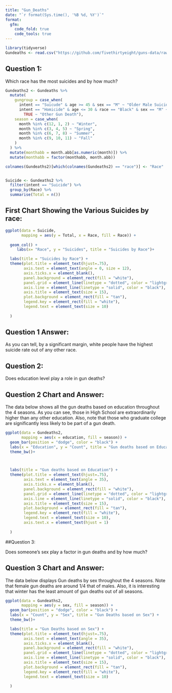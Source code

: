 ```yaml
---
title: "Gun_Deaths"
date: "`r format(Sys.time(), '%B %d, %Y')`"
format:
  gfm:
    code_fold: true
    code_tools: true
---
```


```r
library(tidyverse)
Gundeaths <- read.csv("https://github.com/fivethirtyeight/guns-data/raw/master/full_data.csv")
```
## Question 1:
Which race has the most suicides and by how much?

```r
Gundeaths2 <- Gundeaths %>% 
  mutate(
    gungroup = case_when(
      intent == "Suicude" & age >= 45 & sex == "M" ~ "Older Male Suicide",
      intent == "Homicide" & age <= 30 & race == "Black" & sex == "M" ~ "Young Black Male Homicide",
        TRUE ~ "Other Gun Death"),
    season = case_when(
      month %in% c(12, 1, 2) ~ "Winter",
      month %in% c(3, 4, 5) ~ "Spring",
      month %in% c(6, 7, 8) ~ "Summer",
      month %in% c(9, 10, 11) ~ "Fall"
    )
  ) %>% 
  mutate(monthabb = month.abb[as.numeric(month)]) %>% 
  mutate(monthabb = factor(monthabb, month.abb))
```


```r
colnames(Gundeaths2)[which(colnames(Gundeaths2) == "race")] <- "Race"


Suicide <- Gundeaths2 %>% 
  filter(intent == "Suicide") %>% 
  group_by(Race) %>% 
  summarise(Total = n())
```


## First Chart Showing the Various Suicides by race:

```r
ggplot(data = Suicide, 
       mapping = aes(y = Total, x = Race, fill = Race)) +
  
  geom_col() +
     labs(x= "Race", y = "Suicides", title = "Suicides by Race")+

  labs(title = "Suicides by Race") +
  theme(plot.title = element_text(hjust=.75),
        axis.text = element_text(angle = 0, size = 12),
        axis.ticks.x = element_blank(),
        panel.background = element_rect(fill = "white"),
        panel.grid = element_line(linetype = "dotted", color = "lightgrey"),
        axis.line = element_line(linetype = "solid", color = "black"),
        axis.title = element_text(size = 15), 
        plot.background = element_rect(fill = "tan"),
        legend.key = element_rect(fill = "white"),
        legend.text = element_text(size = 10)
        
  )
```
## Question 1 Answer:

As you can tell, by a significant margin, white people have the highest suicide rate out of any other race.


## Question 2:

Does education level play a role in gun deaths?

## Question 2 Chart and Answer:

The data below shows all the gun deaths based on education throughout the 4 seasons. As you can see, those in High School are extraordinarily higher than any other education. Also, note that those who graduate college are significantly less likely to be part of a gun death.

```r
ggplot(data = Gundeaths2,
       mapping = aes(x = education, fill = season)) +
  geom_bar(position = "dodge", color = "black") +
  labs(x = "Education", y = "Count", title = "Gun deaths based on Education") +
  theme_bw()+



  labs(title = "Gun deaths based on Education") +
  theme(plot.title = element_text(hjust=.75),
        axis.text = element_text(angle = 35),
        axis.ticks.x = element_blank(),
        panel.background = element_rect(fill = "white"),
        panel.grid = element_line(linetype = "dotted", color = "lightgrey"),
        axis.line = element_line(linetype = "solid", color = "black"),
        axis.title = element_text(size = 15), 
        plot.background = element_rect(fill = "tan"),
        legend.key = element_rect(fill = "white"),
        legend.text = element_text(size = 10),
        axis.text.x = element_text(hjust = 1)
        
  )
```
##Question 3:

Does someone's sex play a factor in gun deaths and by how much?


## Question 3 Chart and Answer:

The data below displays Gun deaths by sex throughout the 4 seasons. Note that female gun deaths are around 1/4 that of males. Also, it is interesting that winter has the least amount of gun deaths out of all seasons. 

```r
ggplot(data = Gundeaths2,
       mapping = aes(y = sex, fill = season)) +
  geom_bar(position = "dodge", color = "black") +
  labs(x = "Count", y = "Sex", title = "Gun Deaths based on Sex") +
  theme_bw()+

  labs(title = "Gun Deaths based on Sex") +
  theme(plot.title = element_text(hjust=.75),
        axis.text = element_text(angle = 35),
        axis.ticks.x = element_blank(),
        panel.background = element_rect(fill = "white"),
        panel.grid = element_line(linetype = "dotted", color = "lightgrey"),
        axis.line = element_line(linetype = "solid", color = "black"),
        axis.title = element_text(size = 15), 
        plot.background = element_rect(fill = "tan"),
        legend.key = element_rect(fill = "white"),
        legend.text = element_text(size = 10)
        
  )
```